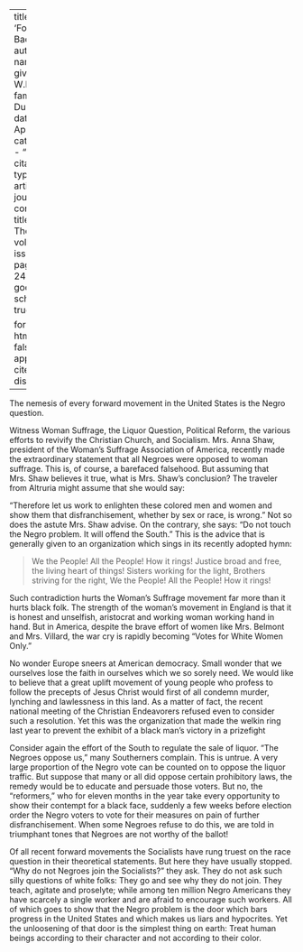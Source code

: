 
---
title: 'Forward Backward'
author:
  - name:
      given: W.E.B.
      family: Du Bois
date: Apr. 1911
categories: 
  - ""
citation: 
  type: article-journal
  container-title: The Crisis
  volume: 2
  issue: 6
  page: 243-244
google-scholar: true

format:
  html:
    toc: false
    appendix-cite-as: display
---



The nemesis of every forward movement in the United States is the Negro question. 

Witness Woman Suffrage, the Liquor Question, Political Reform, the various efforts to revivify the Christian Church, and Socialism. Mrs. Anna Shaw, president of the Woman's Suffrage Association of America, recently made the extraordinary statement that all Negroes were opposed to woman suffrage. This is, of course, a barefaced falsehood. But assuming that Mrs. Shaw believes it true, what is Mrs. Shaw's conclusion? The traveler from Altruria might assume that she would say: 

"Therefore let us work to enlighten these colored men and women and show them that disfranchisement, whether by sex or race, is wrong." Not so does the astute Mrs. Shaw advise. On the contrary, she says: "Do not touch the Negro problem. It will offend the South." This is the 
advice that is generally given to an organization which sings in its recently adopted hymn: 

> We the People! All the People! How it rings! 
> Justice broad and free, the living heart of things!
> Sisters working for the light,
> Brothers striving for the right, 
> We the People! All the People! How it rings! 

Such contradiction hurts the Woman's Suffrage movement far more than it hurts black folk. The strength of the woman's movement in England is that it is honest and unselfish, aristocrat and working woman working hand in hand. But in America, despite the brave effort of women like Mrs. Belmont and Mrs. Villard, the war cry is rapidly becoming "Votes for White Women Only." 

No wonder Europe sneers at American democracy. Small wonder that we ourselves lose the faith in ourselves which we so sorely need. We would like to believe that a great uplift movement of young people who profess to follow the precepts of Jesus Christ would first of all condemn murder, lynching and lawlessness in this land. As a matter of fact, the recent national meeting of the Christian Endeavorers refused even to consider such a resolution. Yet this was the organization that made the welkin ring last year to prevent the exhibit of a black man's victory in a prizefight  

Consider again the effort of the South to regulate the sale of liquor. "The Negroes oppose us," many Southerners complain. This is untrue. A very large proportion of the Negro vote can be counted on to oppose the liquor traffic. But suppose that many or all did oppose certain prohibitory laws, the remedy would be to educate and persuade those voters. But no, the "reformers," who for eleven months in the year take every opportunity to show their contempt for a black face, suddenly a few weeks before election order the Negro voters to vote for their measures on pain of further disfranchisement. When some Negroes refuse to do this, we are told in triumphant tones that Negroes are not worthy of the ballot! 

Of all recent forward movements the Socialists have rung truest on the race question in their theoretical statements. But here they have usually stopped. "Why do not Negroes join the Socialists?" they ask. They do not ask such silly questions of white folks: They go and see why they do not join. They teach, agitate and proselyte; while among ten million Negro Americans they have scarcely a single worker and are afraid to encourage such workers. All of which goes to show that the Negro problem is the door which bars progress in the United States and which makes us liars and hypocrites. Yet the unloosening of that door is the simplest thing on earth: Treat human beings according to their character and not according to their color. 

